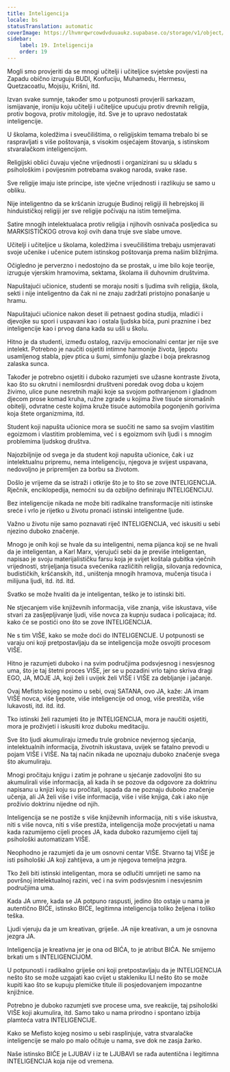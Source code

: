 ```yaml
---
title: Inteligencija
locale: bs
statusTranslation: automatic
coverImage: https://lhvmrqwrcowdvduuaukz.supabase.co/storage/v1/object/public/strapi-uploads/small_cover-educacion-fundamental.webp-2d51a7828a2b1309555be27f7e2a61a0.webp
sidebar:
    label: 19. Inteligencija
    order: 19
---
```

Mogli smo provjeriti da se mnogi učitelji i učiteljice svjetske povijesti na Zapadu obično izruguju BUDI, Konfuciju, Muhamedu, Hermesu, Quetzacoatlu, Mojsiju, Krišni, itd.

Izvan svake sumnje, također smo u potpunosti provjerili sarkazam, ismijavanje, ironiju koju učitelji i učiteljice upućuju protiv drevnih religija, protiv bogova, protiv mitologije, itd. Sve je to upravo nedostatak inteligencije.

U školama, koledžima i sveučilištima, o religijskim temama trebalo bi se raspravljati s više poštovanja, s visokim osjećajem štovanja, s istinskom stvaralačkom inteligencijom.

Religijski oblici čuvaju vječne vrijednosti i organizirani su u skladu s psihološkim i povijesnim potrebama svakog naroda, svake rase.

Sve religije imaju iste principe, iste vječne vrijednosti i razlikuju se samo u obliku.

Nije inteligentno da se kršćanin izruguje Budinoj religiji ili hebrejskoj ili hinduističkoj religiji jer sve religije počivaju na istim temeljima.

Satire mnogih intelektualaca protiv religija i njihovih osnivača posljedica su MARKSISTIČKOG otrova koji ovih dana truje sve slabe umove.

Učitelji i učiteljice u školama, koledžima i sveučilištima trebaju usmjeravati svoje učenike i učenice putem istinskog poštovanja prema našim bližnjima.

Očigledno je perverzno i nedostojno da se prostak, u ime bilo koje teorije, izruguje vjerskim hramovima, sektama, školama ili duhovnim društvima.

Napuštajući učionice, studenti se moraju nositi s ljudima svih religija, škola, sekti i nije inteligentno da čak ni ne znaju zadržati pristojno ponašanje u hramu.

Napuštajući učionice nakon deset ili petnaest godina studija, mladići i djevojke su spori i uspavani kao i ostala ljudska bića, puni praznine i bez inteligencije kao i prvog dana kada su ušli u školu.

Hitno je da studenti, između ostalog, razviju emocionalni centar jer nije sve intelekt. Potrebno je naučiti osjetiti intimne harmonije života, ljepotu usamljenog stabla, pjev ptica u šumi, simfoniju glazbe i boja prekrasnog zalaska sunca.

Također je potrebno osjetiti i duboko razumjeti sve užasne kontraste života, kao što su okrutni i nemilosrdni društveni poredak ovog doba u kojem živimo, ulice pune nesretnih majki koje sa svojom pothranjenom i gladnom djecom prose komad kruha, ružne zgrade u kojima žive tisuće siromašnih obitelji, odvratne ceste kojima kruže tisuće automobila pogonjenih gorivima koja štete organizmima, itd.

Student koji napušta učionice mora se suočiti ne samo sa svojim vlastitim egoizmom i vlastitim problemima, već i s egoizmom svih ljudi i s mnogim problemima ljudskog društva.

Najozbiljnije od svega je da student koji napušta učionice, čak i uz intelektualnu pripremu, nema inteligenciju, njegova je svijest uspavana, nedovoljno je pripremljen za borbu sa životom.

Došlo je vrijeme da se istraži i otkrije što je to što se zove INTELIGENCIJA. Rječnik, enciklopedija, nemoćni su da ozbiljno definiraju INTELIGENCIJU.

Bez inteligencije nikada ne može biti radikalne transformacije niti istinske sreće i vrlo je rijetko u životu pronaći istinski inteligentne ljude.

Važno u životu nije samo poznavati riječ INTELIGENCIJA, već iskusiti u sebi njezino duboko značenje.

Mnogo je onih koji se hvale da su inteligentni, nema pijanca koji se ne hvali da je inteligentan, a Karl Marx, vjerujući sebi da je previše inteligentan, napisao je svoju materijalističku farsu koja je svijet koštala gubitka vječnih vrijednosti, strijeljanja tisuća svećenika različitih religija, silovanja redovnica, budističkih, kršćanskih, itd., uništenja mnogih hramova, mučenja tisuća i milijuna ljudi, itd. itd. itd.

Svatko se može hvaliti da je inteligentan, teško je to istinski biti.

Ne stjecanjem više književnih informacija, više znanja, više iskustava, više stvari za zasljepljivanje ljudi, više novca za kupnju sudaca i policajaca; itd. kako će se postići ono što se zove INTELIGENCIJA.

Ne s tim VIŠE, kako se može doći do INTELIGENCIJE. U potpunosti se varaju oni koji pretpostavljaju da se inteligencija može osvojiti procesom VIŠE.

Hitno je razumjeti duboko i na svim područjima podsvjesnog i nesvjesnog uma, što je taj štetni proces VIŠE, jer se u pozadini vrlo tajno skriva dragi EGO, JA, MOJE JA, koji želi i uvijek želi VIŠE i VIŠE za debljanje i jačanje.

Ovaj Mefisto kojeg nosimo u sebi, ovaj SATANA, ovo JA, kaže: JA imam VIŠE novca, više ljepote, više inteligencije od onog, više prestiža, više lukavosti, itd. itd. itd.

Tko istinski želi razumjeti što je INTELIGENCIJA, mora je naučiti osjetiti, mora je proživjeti i iskusiti kroz duboku meditaciju.

Sve što ljudi akumuliraju između trule grobnice nevjernog sjećanja, intelektualnih informacija, životnih iskustava, uvijek se fatalno prevodi u pojam VIŠE i VIŠE. Na taj način nikada ne upoznaju duboko značenje svega što akumuliraju.

Mnogi pročitaju knjigu i zatim je pohrane u sjećanje zadovoljni što su akumulirali više informacija, ali kada ih se pozove da odgovore za doktrinu napisanu u knjizi koju su pročitali, ispada da ne poznaju duboko značenje učenja, ali JA želi više i više informacija, više i više knjiga, čak i ako nije proživio doktrinu nijedne od njih.

Inteligencija se ne postiže s više književnih informacija, niti s više iskustva, niti s više novca, niti s više prestiža, inteligencija može procvjetati u nama kada razumijemo cijeli proces JA, kada duboko razumijemo cijeli taj psihološki automatizam VIŠE.

Neophodno je razumjeti da je um osnovni centar VIŠE. Stvarno taj VIŠE je isti psihološki JA koji zahtijeva, a um je njegova temeljna jezgra.

Tko želi biti istinski inteligentan, mora se odlučiti umrijeti ne samo na površnoj intelektualnoj razini, već i na svim podsvjesnim i nesvjesnim područjima uma.

Kada JA umre, kada se JA potpuno raspusti, jedino što ostaje u nama je autentično BIĆE, istinsko BIĆE, legitimna inteligencija toliko željena i toliko teška.

Ljudi vjeruju da je um kreativan, griješe. JA nije kreativan, a um je osnovna jezgra JA.

Inteligencija je kreativna jer je ona od BIĆA, to je atribut BIĆA. Ne smijemo brkati um s INTELIGENCIJOM.

U potpunosti i radikalno griješe oni koji pretpostavljaju da je INTELIGENCIJA nešto što se može uzgajati kao cvijet u stakleniku ILI nešto što se može kupiti kao što se kupuju plemićke titule ili posjedovanjem impozantne knjižnice.

Potrebno je duboko razumjeti sve procese uma, sve reakcije, taj psihološki VIŠE koji akumulira, itd. Samo tako u nama prirodno i spontano izbija plamteća vatra INTELIGENCIJE.

Kako se Mefisto kojeg nosimo u sebi rasplinjuje, vatra stvaralačke inteligencije se malo po malo očituje u nama, sve dok ne zasja žarko.

Naše istinsko BIĆE je LJUBAV i iz te LJUBAVI se rađa autentična i legitimna INTELIGENCIJA koja nije od vremena.

